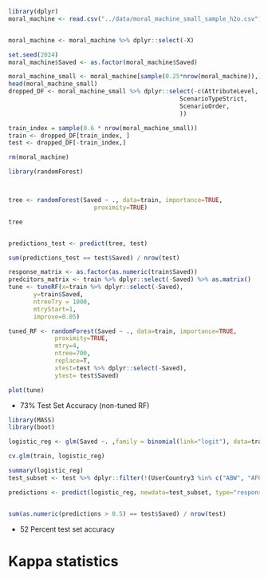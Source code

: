 ```r
library(dplyr)
moral_machine <- read.csv("../data/moral_machine_small_sample_h2o.csv")


moral_machine <- moral_machine %>% dplyr::select(-X)
```


```r
set.seed(2024)
moral_machine$Saved <- as.factor(moral_machine$Saved)

moral_machine_small <- moral_machine[sample(0.25*nrow(moral_machine)),]
head(moral_machine_small)
dropped_DF <- moral_machine_small %>% dplyr::select(-c(AttributeLevel,
                                                ScenarioTypeStrict,
                                                ScenarioOrder,
                                                ))

train_index = sample(0.6 * nrow(moral_machine_small))
train <- dropped_DF[train_index, ]
test <- dropped_DF[-train_index,]

```


```r
rm(moral_machine)
```

```r
library(randomForest)



tree <- randomForest(Saved ~ ., data=train, importance=TRUE,
                        proximity=TRUE)
```

```r
tree


predictions_test <- predict(tree, test)

sum(predictions_test == test$Saved) / nrow(test)

response_matrix <- as.factor(as.numeric(train$Saved))
predcitors_matrix <- train %>% dplyr::select(-Saved) %>% as.matrix()
tune <- tuneRF(x=train %>% dplyr::select(-Saved),
       y=train$Saved,
       ntreeTry = 1000,
       mtryStart=1,
       improve=0.05)

tuned_RF <- randomForest(Saved ~ ., data=train, importance=TRUE,
             proximity=TRUE,
             mtry=4,
             ntree=700,
             replace=T,
             xtest=test %>% dplyr::select(-Saved),
             ytest= test$Saved)

plot(tune)
```

- 73% Test Set Accuracy (non-tuned RF)

```r
library(MASS)
library(boot)

logistic_reg <- glm(Saved ~. ,family = binomial(link="logit"), data=train)

cv.glm(train, logistic_reg)

summary(logistic_reg)
test_subset <- test %>% dplyr::filter(!(UserCountry3 %in% c("ABW", "AFG", "BMU", "BOL", "DJI", "FRO", "JEY", "NGA", "OMN", "SYR")))

predictions <- predict(logistic_reg, newdata=test_subset, type="response")


sum(as.numeric(predictions > 0.5) == test$Saved) / nrow(test)

```

- 52 Percent test set accuracy

# Kappa statistics